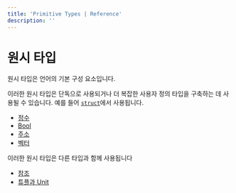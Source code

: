 ```yaml
---
title: 'Primitive Types | Reference'
description: ''
---
```


# 원시 타입

원시 타입은 언어의 기본 구성 요소입니다.

이러한 원시 타입은 단독으로 사용되거나 더 복잡한 사용자 정의 타입을 구축하는 데 사용될 수 있습니다.
예를 들어 [`struct`](./structs)에서 사용됩니다.

- [정수](./primitive-types/integers)
- [Bool](./primitive-types/bool)
- [주소](./primitive-types/address)
- [벡터](./primitive-types/vector)

이러한 원시 타입은 다른 타입과 함께 사용됩니다

- [참조](./primitive-types/references)
- [튜플과 Unit](./primitive-types/tuples)
